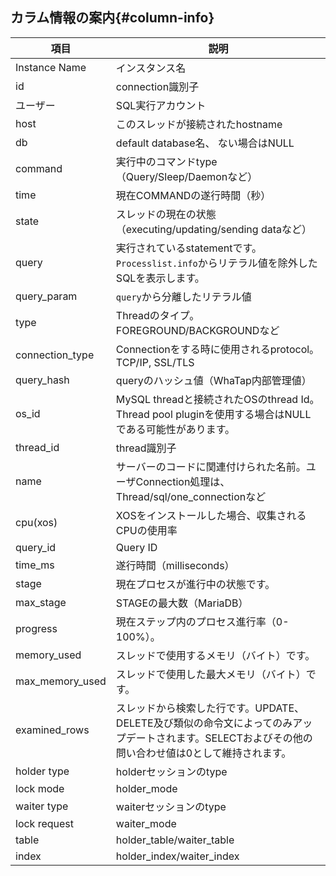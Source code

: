 ## カラム情報の案内{#column-info}

| 項目              | 説明                                                                                  |
| --------------- | ----------------------------------------------------------------------------------- |
| Instance Name   | インスタンス名                                                                             |
| id              | connection識別子                                                                       |
| ユーザー            | SQL実行アカウント                                                                          |
| host            | このスレッドが接続されたhostname                                                                |
| db              | default database名、 ない場合はNULL                                                        |
| command         | 実行中のコマンドtype（Query/Sleep/Daemonなど）                                                  |
| time            | 現在COMMANDの遂行時間（秒）                                                                   |
| state           | スレッドの現在の状態（executing/updating/sending dataなど）                                       |
| query           | 実行されているstatementです。`Processlist.info`からリテラル値を除外したSQLを表示します。                         |
| query_param     | `query`から分離したリテラル値                                                                  |
| type            | Threadのタイプ。FOREGROUND/BACKGROUNDなど                                                  |
| connection_type | Connectionをする時に使用されるprotocol。TCP/IP, SSL/TLS                                        |
| query_hash      | queryのハッシュ値（WhaTap内部管理値）                                                            |
| os_id           | MySQL threadと接続されたOSのthread Id。Thread pool pluginを使用する場合はNULLである可能性があります。           |
| thread_id       | thread識別子                                                                           |
| name            | サーバーのコードに関連付けられた名前。ユーザConnection処理は、Thread/sql/one_connectionなど                     |
| cpu(xos)        | XOSをインストールした場合、収集されるCPUの使用率                                                         |
| query_id        | Query ID                                                                            |
| time_ms         | 遂行時間（milliseconds）                                                                  |
| stage           | 現在プロセスが進行中の状態です。                                                                    |
| max_stage       | STAGEの最大数（MariaDB）                                                                  |
| progress        | 現在ステップ内のプロセス進行率（0-100%）。                                                            |
| memory_used     | スレッドで使用するメモリ（バイト）です。                                                                |
| max_memory_used | スレッドで使用した最大メモリ（バイト）です。                                                              |
| examined_rows   | スレッドから検索した行です。UPDATE、DELETE及び類似の命令文によってのみアップデートされます。SELECTおよびその他の問い合わせ値は0として維持されます。 |
| holder type     | holderセッションのtype                                                                    |
| lock mode       | holder_mode                                                                         |
| waiter type     | waiterセッションのtype                                                                    |
| lock request    | waiter_mode                                                                         |
| table           | holder_table/waiter_table                                                           |
| index           | holder_index/waiter_index                                                           |
